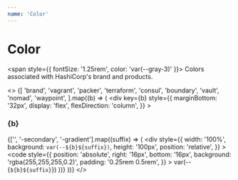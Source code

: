 ```yaml
---
name: 'Color'
---
```


<!-- workaround to drop swingset's styling of first h1 -->

<h1 />

# Color

<span style={{ fontSize: '1.25rem', color: 'var(--gray-3)' }}>
  Colors associated with HashiCorp's brand and products.
</span>

<>
  {[
    'brand',
    'vagrant',
    'packer',
    'terraform',
    'consul',
    'boundary',
    'vault',
    'nomad',
    'waypoint',
  ].map((b) => (
    <div
      key={b}
      style={{
        marginBottom: '32px',
        display: 'flex',
        flexDirection: 'column',
      }}
    >
      <h3>{b}</h3>
      {['', '-secondary', '-gradient'].map((suffix) => (
        <div
          style={{
            width: '100%',
            background: `var(--${b}${suffix})`,
            height: '100px',
            position: 'relative',
          }}
        >
          <code
            style={{
              position: 'absolute',
              right: '16px',
              bottom: '16px',
              background: 'rgba(255,255,255,0.2)',
              padding: '0.25rem 0.5rem',
            }}
          >
            var(--{`${b}${suffix}`})
          </code>
        </div>
      ))}
    </div>
  ))}
</>
